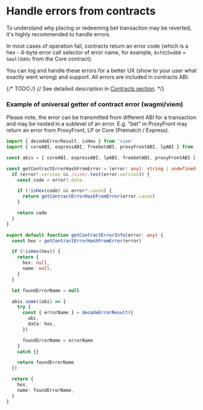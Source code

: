 

# Handle errors from contracts
To understand why placing or redeeming bet transaction may be reverted, it's highly recommended to handle errors.

In most cases of operation fail, contracts return an error code
(which is a hex - 4-byte error call selector of error name, for example, `0xfd25ed88` = `SmallOdds` from the Core contract).

You can log and handle these errors for a better UX (show to your user what exactly went wrong) and support.
All errors are included in contracts ABI.

{/* TODO */}
{/* See detailed description in [Contracts section](/contracts/errors-handling). */}


### Example of universal getter of contract error (wagmi/viem)

<Callout type="info">
  Please note, the error can be transmitted from different ABI for a transaction and may be nested in a sublevel of an error.
  E.g. "bet" in ProxyFront may return an error from ProxyFront, LP or Core (Prematch / Express).
</Callout>

```ts copy filename=getContractErrorInfo.ts
import { decodeErrorResult, isHex } from 'viem'
import { coreABI, expressABI, freebetABI, proxyFrontABI, lpABI } from 'path/to/abi'

const abis = [ coreABI, expressABI, lpABI, freebetABI, proxyFrontABI ]

const getContractErrorHashFromError = (error: any): string | undefined => {
  if (error?.version && /viem/.test(error.version)) {
    const code = error?.data

    if (!isHex(code) && error?.cause) {
      return getContractErrorHashFromError(error.cause)
    }

    return code
  }
}

export default function getContractErrorInfo(error: any) {
  const hex = getContractErrorHashFromError(error)

  if (!isHex(hex)) {
    return {
      hex: null,
      name: null,
    }
  }

  let foundErrorName = null

  abis.some((abi) => {
    try {
      const { errorName } = decodeErrorResult({
        abi,
        data: hex,
      })

      foundErrorName = errorName
    }
    catch {}

    return foundErrorName
  })

  return {
    hex,
    name: foundErrorName,
  }
}
```

